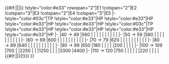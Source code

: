 
{{#if:{{{rows|}}}||{{{!}} class="wikitable typography-xl-optout" align="center"}}
|-
!style="width:20%" rowspan="2"|Easy{{#if:{{{rows|}}}|<sup>{{Edit|Early Fall 2018 Event/Info/Easy HP}}</sup>}}
!style="color:#e33" rowspan="2"|E1
!colspan="2"|E2
!colspan="3"|E3
!colspan="2"|E4
!colspan="3"|E5
|-
!style="color:#03c"|TP
!style="color:#e33"|HP
!style="color:#e33"|HP
!style="color:#e33"|HP
!style="color:#e33"|HP
!style="color:#03c"|TP
!style="color:#e33"|HP
!style="color:#e33"|HP
!style="color:#e33"|HP
!style="color:#e33"|HP
|-
|40 → 49
|560
|
|
|
|
|
|
|
|
|
|
|-
|50 → 59
|580
|
|
|
|
|
|
|
|
|
|
|-
|60 → 69
|600
|
|
|
|
|
|
|
|
|
|
|-
|70 → 79
|620
|
|
|
|
|
|
|
|
|
|
|-
|80 → 89
|640
|
|
|
|
|
|
|
|
|
|
|-
|90 → 99
|650
|180
|
|
|
|
|200
|
|
|
|
|-
|100 → 109
|700
|
|2250
|
|
|1250
|
|
|
|3300
|4400
|-
|110 → 120
|750
|
|
|
|
|
|220
|
|
|
|
{{#if:{{{rows|}}}||{{!}}} }}